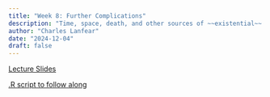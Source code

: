 ```yaml
---
title: "Week 8: Further Complications"
description: "Time, space, death, and other sources of ~~existential~~ statistical dread."
author: "Charles Lanfear"
date: "2024-12-04"
draft: false
---
```


[Lecture Slides](https://clanfear.github.io/ioc_iqa/_lectures/8_complications/slides_complications.html)

[.R script to follow along](https://clanfear.github.io/ioc_iqa/_lectures/8_complications/slides_complications.R)
